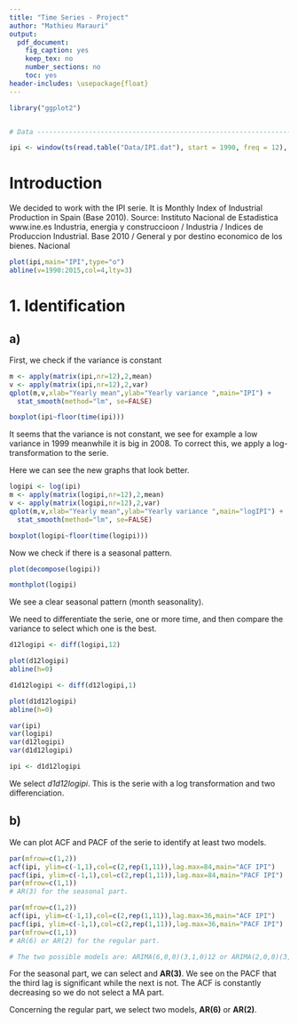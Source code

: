 ```yaml
---
title: "Time Series - Project"
author: "Mathieu Marauri"
output:
  pdf_document:
    fig_caption: yes
    keep_tex: no
    number_sections: no
    toc: yes
header-includes: \usepackage{float}
---
```


```r
library("ggplot2")


# Data --------------------------------------------------------------------

ipi <- window(ts(read.table("Data/IPI.dat"), start = 1990, freq = 12), start = 1995)


```


# Introduction

We decided to work with the IPI serie. It is Monthly Index of Industrial Production in Spain (Base 2010). Source: Instituto Nacional de Estadistica
www.ine.es Industria, energia y construccioon / Industria / Indices de Produccion Industrial. Base 2010 / General y por destino economico de los bienes. Nacional

```r
plot(ipi,main="IPI",type="o")
abline(v=1990:2015,col=4,lty=3)
```


# 1. Identification

## a)

First, we check if the variance is constant

```r
m <- apply(matrix(ipi,nr=12),2,mean)
v <- apply(matrix(ipi,nr=12),2,var)
qplot(m,v,xlab="Yearly mean",ylab="Yearly variance ",main="IPI") + 
  stat_smooth(method="lm", se=FALSE)

```

```r
boxplot(ipi~floor(time(ipi)))
```

It seems that the variance is not constant, we see for example a low variance in 1999 meanwhile it is big in 2008.
To correct this, we apply a log-transformation to the serie.

Here we can see the new graphs that look better.


```r
logipi <- log(ipi)
m <- apply(matrix(logipi,nr=12),2,mean)
v <- apply(matrix(logipi,nr=12),2,var)
qplot(m,v,xlab="Yearly mean",ylab="Yearly variance ",main="logIPI") + 
  stat_smooth(method="lm", se=FALSE)

```

```r
boxplot(logipi~floor(time(logipi)))
```

Now we check if there is a seasonal pattern.

```r
plot(decompose(logipi))
```

```r

monthplot(logipi)
```

We see a clear seasonal pattern (month seasonality).

We need to differentiate the serie, one or more time, and then compare the variance to select which one is the best.

```r
d12logipi <- diff(logipi,12)

plot(d12logipi)
abline(h=0)

d1d12logipi <- diff(d12logipi,1)

plot(d1d12logipi)
abline(h=0)

var(ipi)
var(logipi)
var(d12logipi)
var(d1d12logipi)

ipi <- d1d12logipi
```

We select _d1d12logipi_. This is the serie with a log transformation and two differenciation.

## b)

We can plot ACF and PACF of the serie to identify at least two models.

```r
par(mfrow=c(1,2))
acf(ipi, ylim=c(-1,1),col=c(2,rep(1,11)),lag.max=84,main="ACF IPI")
pacf(ipi, ylim=c(-1,1),col=c(2,rep(1,11)),lag.max=84,main="PACF IPI")
par(mfrow=c(1,1))
# AR(3) for the seasonal part. 

par(mfrow=c(1,2))
acf(ipi, ylim=c(-1,1),col=c(2,rep(1,11)),lag.max=36,main="ACF IPI")
pacf(ipi, ylim=c(-1,1),col=c(2,rep(1,11)),lag.max=36,main="PACF IPI")
par(mfrow=c(1,1))
# AR(6) or AR(2) for the regular part.

# The two possible models are: ARIMA(6,0,0)(3,1,0)12 or ARIMA(2,0,0)(3,1,0)12
```

For the seasonal part, we can select and **AR(3)**. We see on the PACF that the third lag is significant while the next is not. The ACF is constantly decreasing so we do not select a MA part.

Concerning the regular part, we select two models, **AR(6)** or **AR(2)**.